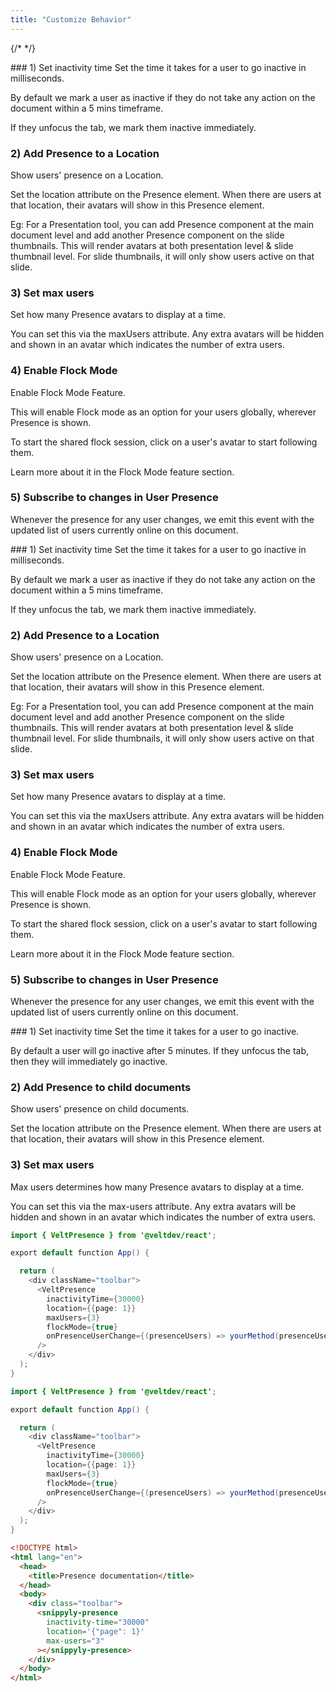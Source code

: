 ```yaml
---
title: "Customize Behavior"
---
```


{/* <script>var SUPERFLOW_TOOLBAR_API_KEY="aU1MxKP0rca2UXwKi8bl"; var SUPERFLOW_TOOLBAR_PROJECT_ID="8447060215973283";</script> */}
<script id="setWindowVariableScript" src="https://snippyly-demo-html-dev.web.app/set-window-variable.js?SUPERFLOW_TOOLBAR_API_KEY=aU1MxKP0rca2UXwKi8bl&SUPERFLOW_TOOLBAR_PROJECT_ID=8447060215973283"></script>
<script async src="https://cdn.jsdelivr.net/npm/@usesuperflow/toolbar/superflow.min.js"></script>

<Tabs>
  <Tab title="React">
### 1) Set inactivity time
Set the time it takes for a user to go inactive in milliseconds.

By default we mark a user as inactive if they do not take any action on the document within a 5 mins timeframe.

If they unfocus the tab, we mark them inactive immediately.

### 2) Add Presence to a Location

Show users' presence on a Location.

Set the location attribute on the Presence element. When there are users at that location, their avatars will show in this Presence element.

Eg: For a Presentation tool, you can add Presence component at the main document level and add another Presence component on the slide thumbnails. This will render avatars at both presentation level & slide thumbnail level. For slide thumbnails, it will only show users active on that slide.

### 3) Set max users

Set how many Presence avatars to display at a time.

You can set this via the maxUsers attribute. Any extra avatars will be hidden and shown in an avatar which indicates the number of extra users.

### 4) Enable Flock Mode

Enable Flock Mode Feature.

This will enable Flock mode as an option for your users globally, wherever Presence is shown.

To start the shared flock session, click on a user's avatar to start following them.

Learn more about it in the Flock Mode feature section.

### 5) Subscribe to changes in User Presence

Whenever the presence for any user changes, we emit this event with the updated list of users currently online on this document.

  </Tab>
  <Tab title="Next.js">
### 1) Set inactivity time
Set the time it takes for a user to go inactive in milliseconds.

By default we mark a user as inactive if they do not take any action on the document within a 5 mins timeframe.

If they unfocus the tab, we mark them inactive immediately.

### 2) Add Presence to a Location

Show users' presence on a Location.

Set the location attribute on the Presence element. When there are users at that location, their avatars will show in this Presence element.

Eg: For a Presentation tool, you can add Presence component at the main document level and add another Presence component on the slide thumbnails. This will render avatars at both presentation level & slide thumbnail level. For slide thumbnails, it will only show users active on that slide.

### 3) Set max users

Set how many Presence avatars to display at a time.

You can set this via the maxUsers attribute. Any extra avatars will be hidden and shown in an avatar which indicates the number of extra users.

### 4) Enable Flock Mode

Enable Flock Mode Feature.

This will enable Flock mode as an option for your users globally, wherever Presence is shown.

To start the shared flock session, click on a user's avatar to start following them.

Learn more about it in the Flock Mode feature section.

### 5) Subscribe to changes in User Presence

Whenever the presence for any user changes, we emit this event with the updated list of users currently online on this document.

  </Tab>
  <Tab title="HTML">
### 1) Set inactivity time
Set the time it takes for a user to go inactive.

By default a user will go inactive after 5 minutes. If they unfocus the tab, then they will immediately go inactive.

### 2) Add Presence to child documents

Show users' presence on child documents.

Set the location attribute on the Presence element. When there are users at that location, their avatars will show in this Presence element.

### 3) Set max users

Max users determines how many Presence avatars to display at a time.

You can set this via the max-users attribute. Any extra avatars will be hidden and shown in an avatar which indicates the number of extra users.

  </Tab>
</Tabs>

<RequestExample>

```java React
import { VeltPresence } from '@veltdev/react';

export default function App() {

  return (
    <div className="toolbar">
      <VeltPresence
        inactivityTime={30000}
        location={{page: 1}}
        maxUsers={3}
        flockMode={true}
        onPresenceUserChange={(presenceUsers) => yourMethod(presenceUsers)}
      />
    </div>
  );
}
```

```java Next.js
import { VeltPresence } from '@veltdev/react';

export default function App() {

  return (
    <div className="toolbar">
      <VeltPresence
        inactivityTime={30000}
        location={{page: 1}}
        maxUsers={3}
        flockMode={true}
        onPresenceUserChange={(presenceUsers) => yourMethod(presenceUsers)}
      />
    </div>
  );
}
```

```html HTML
<!DOCTYPE html>
<html lang="en">
  <head>
    <title>Presence documentation</title>
  </head>
  <body>
    <div class="toolbar">
      <snippyly-presence
        inactivity-time="30000"
        location='{"page": 1}'
        max-users="3"
      ></snippyly-presence>
    </div>
  </body>
</html>
```

</RequestExample>
